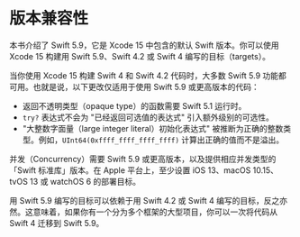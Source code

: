# 版本兼容性

<OriginalSource
  title="Version Compatibility"
  url="https://docs.swift.org/swift-book/documentation/the-swift-programming-language/compatibility"
  summary="了解旧语言模式中可用的功能"
/>

本书介绍了 Swift 5.9，它是 Xcode 15 中包含的默认 Swift 版本。你可以使用 Xcode 15 构建用 Swift 5.9、Swift 4.2 或 Swift 4 编写的目标（targets）。

当你使用 Xcode 15 构建 Swift 4 和 Swift 4.2 代码时，大多数 Swift 5.9 功能都可用。也就是说，以下更改仅适用于使用 Swift 5.9 或更高版本的代码：

- 返回不透明类型（opaque type）的函数需要 Swift 5.1 运行时。
- `try?` 表达式不会为 "已经返回可选值的表达式" 引入额外级别的可选性。
- "大整数字面量（large integer literal）初始化表达式" 被推断为正确的整数类型。例如，`UInt64(0xffff_ffff_ffff_ffff)` 计算出正确的值而不是溢出。

并发（Concurrency）需要 Swift 5.9 或更高版本，以及提供相应并发类型的「Swift 标准库」版本。在 Apple 平台上，至少设置 iOS 13、macOS 10.15、tvOS 13 或 watchOS 6 的部署目标。

用 Swift 5.9 编写的目标可以依赖于用 Swift 4.2 或 Swift 4 编写的目标，反之亦然。这意味着，如果你有一个分为多个框架的大型项目，你可以一次将代码从 Swift 4 迁移到 Swift 5.9。
